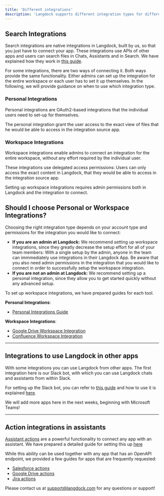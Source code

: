 ```yaml
---
title: 'Different integrations'
description: 'Langdock supports different integration types for different purposes, like search information, creating or updating information or using Langdock in other apps. This section explains the different types.'
---
```


## Search Integrations
Search integrations are native integrations in Langdock, built by us, so that you just have to connect your app. These integrations use APIs of other apps and users can search files in Chats, Assistants and in Search. We have explained how they work in [this guide](https://docs.langdock.com/settings/integrations/how-to-use-search-integrations).

For some integrations, there are two ways of connecting it. Both ways provide the same functionality. Either admins can set up the integration for the entire workspace or each user has to set it up themselves. In the following, we will provide guidance on when to use which integration type.

### Personal Integrations
Personal integrations are OAuth2-based integrations that the individual users need to set-up for themselves. 

The personal integration grant the user access to the exact view of files that he would be able to access in the integration source app. 

### Workspace Integrations
Workspace integrations enable admins to connect an integration for the entire workspace, without any effort required by the individual user. 

These integrations use delegated access permissions: Users can only access the exact content in Langdock, that they would be able to access in the integration source app. 

Setting up workspace integrations requires admin permissions both in Langdock and the integration to connect.

## Should I choose Personal or Workspace Integrations?
Choosing the right integration type depends on your account type and permissions for the integration you would like to connect:
- **If you are an admin at Langdock:** We recommend setting up workspace integrations, since they greatly decrease the setup effort for all of your team members: With a single setup by the admin, anyone in the team can immmediately use integrations in their Langdock App. Be aware that you also need admin permissions in the integration that you would like to connect in order to successfully setup the workspace integration.
- **If you are not an admin at Langdock:** We recommend setting up a personal integration, since they allow you to get started quickly without any advanced setup.

To set up workspace integrations, we have prepared guides for each tool. 

**Personal Integrations**: 
- [Personal Integrations Guide](https://docs.langdock.com/settings/integrations/oauth)

**Workspace Integrations**:
- [Google Drive Workspace Integration](https://docs.langdock.com/settings/integrations/google-drive)
- [Confluence Workspace Integration](https://docs.langdock.com/settings/integrations/confluence)

---

## Integrations to use Langdock in other apps 
With some integrations you can use Langdock from other apps. The first integration here is our Slack bot, with which you can use Langdock chats and assistants from within Slack.

For setting up the Slack bot, you can refer to [this guide](https://docs.langdock.com/settings/integrations/slack) and how to use it is explained [here](https://docs.langdock.com/settings/integrations/how-to-use-slack).

We will add more apps here in the next weeks, beginning with Microsoft Teams!

---

## Action integrations in assistants
[Assistant actions](https://docs.langdock.com/resources/actions) are a powerful functionality to connect any app with an assistant. We have prepared a detailed guide for setting this up [here](https://docs.langdock.com/resources/actions-assistant)

While this ability can be used together with any app that has an OpenAPI endpoint, we provided a few guides for apps that are frequently requested:
- [Salesforce actions](https://docs.langdock.com/settings/integrations/actions-salesforce)
- [Google Drive actions](https://docs.langdock.com/settings/integrations/actions-google-drive)
- [Jira actions](https://docs.langdock.com/settings/integrations/actions-google-drive)

Please contact us at support@langdock.com for any questions or support!

